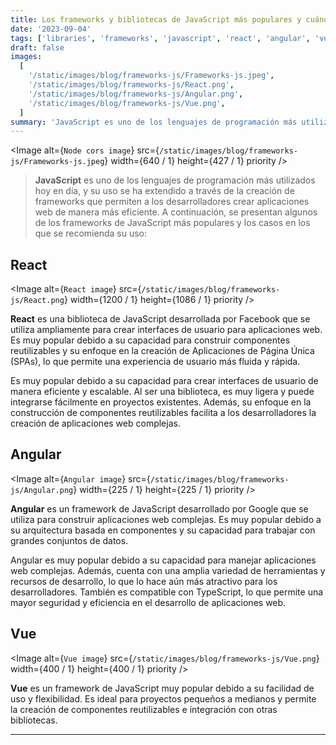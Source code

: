 ```yaml
---
title: Los frameworks y bibliotecas de JavaScript más populares y cuándo usarlos
date: '2023-09-04'
tags: ['libraries', 'frameworks', 'javascript', 'react', 'angular', 'vue']
draft: false
images:
  [
    '/static/images/blog/frameworks-js/Frameworks-js.jpeg',
    '/static/images/blog/frameworks-js/React.png',
    '/static/images/blog/frameworks-js/Angular.png',
    '/static/images/blog/frameworks-js/Vue.png',
  ]
summary: 'JavaScript es uno de los lenguajes de programación más utilizados hoy en día, y su uso se ha extendido a través de la creación de frameworks...'
---
```


<Image
  alt={`Node cors image`}
  src={`/static/images/blog/frameworks-js/Frameworks-js.jpeg`}
  width={640 / 1}
  height={427 / 1}
  priority
/>

>**JavaScript** es uno de los lenguajes de programación más utilizados hoy en día, y su uso se ha extendido a través de la creación de frameworks que permiten a los desarrolladores crear aplicaciones web de manera más eficiente. A continuación, se presentan algunos de los frameworks de JavaScript más populares y los casos en los que se recomienda su uso:

## React

<Image
  alt={`React image`}
  src={`/static/images/blog/frameworks-js/React.png`}
  width={1200 / 1}
  height={1086 / 1}
  priority
/>

**React** es una biblioteca de JavaScript desarrollada por Facebook que se utiliza ampliamente para crear interfaces de usuario para aplicaciones web. Es muy popular debido a su capacidad para construir componentes reutilizables y su enfoque en la creación de Aplicaciones de Página Única (SPAs), lo que permite una experiencia de usuario más fluida y rápida.

Es muy popular debido a su capacidad para crear interfaces de usuario de manera eficiente y escalable. Al ser una biblioteca, es muy ligera y puede integrarse fácilmente en proyectos existentes. Además, su enfoque en la construcción de componentes reutilizables facilita a los desarrolladores la creación de aplicaciones web complejas.

## Angular

<Image
  alt={`Angular image`}
  src={`/static/images/blog/frameworks-js/Angular.png`}
  width={225 / 1}
  height={225 / 1}
  priority
/>

**Angular** es un framework de JavaScript desarrollado por Google que se utiliza para construir aplicaciones web complejas. Es muy popular debido a su arquitectura basada en componentes y su capacidad para trabajar con grandes conjuntos de datos.

Angular es muy popular debido a su capacidad para manejar aplicaciones web complejas. Además, cuenta con una amplia variedad de herramientas y recursos de desarrollo, lo que lo hace aún más atractivo para los desarrolladores. También es compatible con TypeScript, lo que permite una mayor seguridad y eficiencia en el desarrollo de aplicaciones web.

## Vue

<Image
  alt={`Vue image`}
  src={`/static/images/blog/frameworks-js/Vue.png`}
  width={400 / 1}
  height={400 / 1}
  priority
/>

**Vue** es un framework de JavaScript muy popular debido a su facilidad de uso y flexibilidad. Es ideal para proyectos pequeños a medianos y permite la creación de componentes reutilizables e integración con otras bibliotecas.

---
